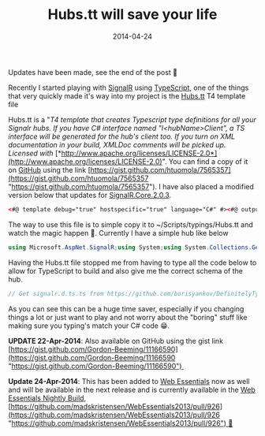 ﻿---
title: 'Hubs.tt will save your life'
date: 2014-04-24
tags: ['SignalR', 'Visual Studio', 'TypeScript', 'GitHub Projects']
draft: false
summary: 'Updates have been made, see the end of the post'
---


Updates have been made, see the end of the post 🙂
 
Recently I started playing with [SignalR](http://signalr.net/) using [TypeScript](http://www.typescriptlang.org/), one of the things that very quickly made it's way into my project is the [Hubs.tt](/blog/2014-04-24/hubstt-will-save-your-life) T4 template file
 
Hubs.tt is a "*T4 template that creates Typescript type definitions for all your Signalr hubs. If you have C# interface named "I&lt;hubName&gt;Client", a TS interface will be generated for the hub's client too. If you turn on XML documentation in your build, XMLDoc comments will be picked up. Licensed with* [*http://www.apache.org/licenses/LICENSE-2.0*](http://www.apache.org/licenses/LICENSE-2.0)". You can find a copy of it on [GitHub](http://github.com) using the link [https://gist.github.com/htuomola/7565357](https://gist.github.com/htuomola/7565357 "https://gist.github.com/htuomola/7565357"). I have also placed a modified version below that updates for [SignalR.Core.2.0.3](https://www.nuget.org/packages/Microsoft.AspNet.SignalR.Core/2.0.3).
 
```xml
<#@ template debug="true" hostspecific="true" language="C#" #><#@ output extension=".d.ts" #><# /* Update this line to match your version of SignalR */ #><#@ assembly name="$(SolutionDir)\packages\Microsoft.AspNet.SignalR.Core.2.0.3\lib\net45\Microsoft.AspNet.SignalR.Core.dll" #><# /* Load the current project's DLL to make sure the DefaultHubManager can find things */ #><#@ assembly name="$(TargetPath)" #><#@ assembly name="System.Core" #><#@ assembly name="System.Web" #><#@ assembly name="System.Xml, Version=4.0.0.0, Culture=neutral, PublicKeyToken=b77a5c561934e089" #><#@ assembly name="System.Xml.Linq, Version=4.0.0.0, Culture=neutral, PublicKeyToken=b77a5c561934e089" #><#@ import namespace="System.IO" #><#@ import namespace="System.Text.RegularExpressions" #><#@ import namespace="System.Threading.Tasks" #><#@ import namespace="Microsoft.AspNet.SignalR" #><#@ import namespace="Microsoft.AspNet.SignalR.Hubs" #><#@ import namespace="System.Linq" #><#@ import namespace="System.Reflection" #><#@ import namespace="System.Collections.Generic" #><#@ import namespace="System.Xml.Linq" #><#    var hubmanager = new DefaultHubManager(new DefaultDependencyResolver());#>// Get signalr.d.ts.ts from https://github.com/borisyankov/DefinitelyTyped (or delete the reference)/// <reference path="signalr/signalr.d.ts" />/// <reference path="jquery/jquery.d.ts" />////////////////////// available hubs ////////////////////////#region available hubsinterface SignalR {<#foreach (var hub in hubmanager.GetHubs()){#>    /**      * The hub implemented by <#=hub.HubType.FullName#>      */    <#= FirstCharLowered(hub.Name) #> : <#= hub.HubType.Name #>;<#}#>}//#endregion available hubs///////////////////////// Service Contracts ///////////////////////////#region service contracts<#foreach (var hub in hubmanager.GetHubs()){    var hubType = hub.HubType;    string clientContractName = hubType.Namespace + ".I" + hubType.Name + "Client";    var clientType = hubType.Assembly.GetType(clientContractName);#>//#region <#= hub.Name#> hubinterface <#= hubType.Name #> {        /**      * This property lets you send messages to the <#= hub.Name#> hub.      */    server : <#= hubType.Name #>Server;    /**      * The functions on this property should be replaced if you want to receive messages from the <#= hub.Name#> hub.      */    client : <#= clientType != null?(hubType.Name+"Client"):"any"#>;}<#/* Server type definition */#>interface <#= hubType.Name #>Server {<#    foreach (var method in hubmanager.GetHubMethods(hub.Name ))    {        var ps = method.Parameters.Select(x => x.Name+ " : "+GetTypeContractName(x.ParameterType));        var docs = GetXmlDocForMethod(hubType.GetMethod(method.Name));#>    /**       * Sends a "<#= FirstCharLowered(method.Name) #>" message to the <#= hub.Name#> hub.      * Contract Documentation: <#= docs.Summary #><#    foreach (var p in method.Parameters)    {#>      * @param <#=p.Name#> {<#=GetTypeContractName(p.ParameterType)#>} <#=docs.ParameterSummary(p.Name)#><#    }#>      * @return {JQueryPromise of <#= GetTypeContractName(method.ReturnType)#>}      */    <#= FirstCharLowered(method.Name) #>(<#=string.Join(", ", ps)#>) : JQueryPromise<<#= GetTypeContractName(method.ReturnType)#>>;<#    }#>}<#/* Client type definition */#><#     if (clientType != null)    {#>interface <#= hubType.Name #>Client{<#    foreach (var method in clientType.GetMethods())    {        var ps = method.GetParameters().Select(x => x.Name+ " : "+GetTypeContractName(x.ParameterType));        var docs = GetXmlDocForMethod(method);#>    /**      * Set this function with a "function(<#=string.Join(", ", ps)#>){}" to receive the "<#= FirstCharLowered(method.Name) #>" message from the <#= hub.Name#> hub.      * Contract Documentation: <#= docs.Summary #><#    foreach (var p in method.GetParameters())    {#>      * @param <#=p.Name#> {<#=GetTypeContractName(p.ParameterType)#>} <#=docs.ParameterSummary(p.Name)#><#    }#>      * @return {void}      */    <#= FirstCharLowered(method.Name) #> : (<#=string.Join(", ", ps)#>) => void;<#    }#>}<#    }#>//#endregion <#= hub.Name#> hub<#}#>//#endregion service contracts////////////////////// Data Contracts ////////////////////////#region data contracts<#while(viewTypes.Count!=0){    var type = viewTypes.Pop();#>/**  * Data contract for <#= type.FullName#>  */interface <#= GenericSpecificName(type) #> {<#    foreach (var property in type.GetProperties(BindingFlags.Instance|BindingFlags.Public|BindingFlags.DeclaredOnly))    {#>    <#= property.Name#> : <#= GetTypeContractName(property.PropertyType)#>;<#    }#>}<#}#>//#endregion data contracts<#+    private Stack<Type> viewTypes = new Stack<Type>();    private HashSet<Type> doneTypes = new HashSet<Type>();    private string GetTypeContractName(Type type)    {        if (type == typeof (Task))        {            return "void /*task*/";        }        if (type.IsArray)        {            return GetTypeContractName(type.GetElementType())+"[]";        }        if (type.IsGenericType && typeof(Task<>).IsAssignableFrom(type.GetGenericTypeDefinition()))        {            return GetTypeContractName(type.GetGenericArguments()[0]);        }        if (type.IsGenericType && typeof(Nullable<>).IsAssignableFrom(type.GetGenericTypeDefinition()))        {            return GetTypeContractName(type.GetGenericArguments()[0]);        }        if (type.IsGenericType && typeof(List<>).IsAssignableFrom(type.GetGenericTypeDefinition()))        {            return GetTypeContractName(type.GetGenericArguments()[0])+"[]";        }            switch (type.Name.ToLowerInvariant())        {            case "datetime":                return "string";            case "int16":            case "int32":            case "int64":            case "single":            case "double":                return "number";            case "boolean":                return "bool";            case "void":            case "string":                return type.Name.ToLowerInvariant();        }        if (!doneTypes.Contains(type))        {            doneTypes.Add(type);            viewTypes.Push(type);        }        return GenericSpecificName(type);    }    private string GenericSpecificName(Type type)    {        //todo: update for Typescript's generic syntax once invented        string name = type.Name;        int index = name.IndexOf('`');        name = index == -1 ? name : name.Substring(0, index);        if (type.IsGenericType)        {            name += "Of"+string.Join("And", type.GenericTypeArguments.Select(GenericSpecificName));        }        return name;    }    private string FirstCharLowered(string s)    {        return Regex.Replace(s, "^.", x => x.Value.ToLowerInvariant());    }    Dictionary<Assembly, XDocument> xmlDocs = new Dictionary<Assembly, XDocument>();     private XDocument XmlDocForAssembly(Assembly a)    {        XDocument value;        if (!xmlDocs.TryGetValue(a, out value))        {            var path = new Uri(a.CodeBase.Replace(".dll", ".xml")).LocalPath;            xmlDocs[a] = value = File.Exists(path) ? XDocument.Load(path) : null;        }        return value;    }    private MethodDocs GetXmlDocForMethod(MethodInfo method)    {        var xmlDocForHub = XmlDocForAssembly(method.DeclaringType.Assembly);        if (xmlDocForHub == null)        {            return new MethodDocs();        }        var methodName = string.Format("M:{0}.{1}({2})", method.DeclaringType.FullName, method.Name, string.Join(",", method.GetParameters().Select(x => x.ParameterType.FullName)));        var xElement = xmlDocForHub.Descendants("member").SingleOrDefault(x => (string) x.Attribute("name") == methodName);        return xElement==null?new MethodDocs():new MethodDocs(xElement);    }    private class MethodDocs    {        public MethodDocs()        {            Summary = "---";            Parameters = new Dictionary<string, string>();        }        public MethodDocs(XElement xElement)        {            Summary = ((string) xElement.Element("summary") ?? "").Trim();            Parameters = xElement.Elements("param").ToDictionary(x => (string) x.Attribute("name"), x=>x.Value);        }        public string Summary { get; set; }        public Dictionary<string, string> Parameters { get; set; }            public string ParameterSummary(string name)        {            if (Parameters.ContainsKey(name))            {                return Parameters[name];            }            return "";        }    }#>
```

The way to use this file is to simple copy it to ~/Scripts/typings/Hubs.tt and watch the magic happen 🙂. Currently I have a simple hub like below

```csharp
using Microsoft.AspNet.SignalR;using System;using System.Collections.Generic;using System.Linq;namespace SignalR_TypeScript_BasicChat.hubs{    public class ChatHub : Hub    {        private static List<ConnectedClients> connections = new List<ConnectedClients>();        public void Connect(string displayName)        {            if (!connections.Exists(o => o.ConnectionId == Context.ConnectionId))            {                connections.Add(new ConnectedClients { ConnectionId = Context.ConnectionId, DisplayName = string.IsNullOrEmpty(displayName) ? Context.ConnectionId : displayName });            }            if (!string.IsNullOrEmpty(displayName))            {                connections.First(o => o.ConnectionId == Context.ConnectionId).DisplayName = displayName;            }            connections.First(o => o.ConnectionId == Context.ConnectionId).LastPingTime = DateTime.Now;        }        public void Disconnect()        {            if (connections.Exists(o => o.ConnectionId == Context.ConnectionId))            {                connections.Remove(connections.First(o => o.ConnectionId == Context.ConnectionId));            }        }        public ConnectedClients[] GetConnectedClients()        {            Connect(null);            return connections.Where(o => DateTime.Now.Subtract(o.LastPingTime).TotalSeconds < 15 && o.ConnectionId != Context.ConnectionId).ToArray();        }        public void SendAll(ChatMessage message)        {            Connect(message.Name);            // Call the addNewMessageToPage method to update clients.            Clients.All.addNewMessageToPage(message);        }        public void SendTo(ChatMessage message)        {            if (string.IsNullOrEmpty(message.ConnectionId) || message.ConnectionId == "everyone" || message.ConnectionId == "null")            {                SendAll(message);            }            else            {                Connect(message.Name);                // Call the addNewMessageToPage method to update clients.                Clients.Caller.addNewMessageToPage(message);                Clients.Client(message.ConnectionId).addNewMessageToPage(message);            }        }    }    public class ConnectedClients    {        public string ConnectionId { get; internal set; }        public string DisplayName { get; internal set; }        public DateTime LastPingTime { get; internal set; }    }    public interface IChatHubClient    {        void addNewMessageToPage(ChatMessage msg);    }    public class ChatMessage    {        public string Name { get; set; }        public string Message { get; set; }        public string ConnectionId { get; set; }    }}
```

Having the Hubs.tt file stopped me from having to type all the code below to allow for TypeScript to build and also give me the correct schema of the hub.

```csharp
// Get signalr.d.ts.ts from https://github.com/borisyankov/DefinitelyTyped (or delete the reference)/// <reference path="signalr/signalr.d.ts" />/// <reference path="jquery/jquery.d.ts" />////////////////////// available hubs ////////////////////////#region available hubsinterface SignalR {    /**      * The hub implemented by SignalR_TypeScript_BasicChat.hubs.ChatHub      */    chatHub : ChatHub;}//#endregion available hubs///////////////////////// Service Contracts ///////////////////////////#region service contracts//#region ChatHub hubinterface ChatHub {        /**      * This property lets you send messages to the ChatHub hub.      */    server : ChatHubServer;    /**      * The functions on this property should be replaced if you want to receive messages from the ChatHub hub.      */    client : ChatHubClient;}interface ChatHubServer {    /**       * Sends a "connect" message to the ChatHub hub.      * Contract Documentation: ---      * @param displayName {string}       * @return {JQueryPromise of void}      */    connect(displayName : string) : JQueryPromise<void>;    /**       * Sends a "disconnect" message to the ChatHub hub.      * Contract Documentation: ---      * @return {JQueryPromise of void}      */    disconnect() : JQueryPromise<void>;    /**       * Sends a "getConnectedClients" message to the ChatHub hub.      * Contract Documentation: ---      * @return {JQueryPromise of ConnectedClients[]}      */    getConnectedClients() : JQueryPromise<ConnectedClients[]>;    /**       * Sends a "sendAll" message to the ChatHub hub.      * Contract Documentation: ---      * @param message {ChatMessage}       * @return {JQueryPromise of void}      */    sendAll(message : ChatMessage) : JQueryPromise<void>;    /**       * Sends a "sendTo" message to the ChatHub hub.      * Contract Documentation: ---      * @param message {ChatMessage}       * @return {JQueryPromise of void}      */    sendTo(message : ChatMessage) : JQueryPromise<void>;}interface ChatHubClient{    /**      * Set this function with a "function(msg : ChatMessage){}" to receive the "addNewMessageToPage" message from the ChatHub hub.      * Contract Documentation: ---      * @param msg {ChatMessage}       * @return {void}      */    addNewMessageToPage : (msg : ChatMessage) => void;}//#endregion ChatHub hub//#endregion service contracts////////////////////// Data Contracts ////////////////////////#region data contracts/**  * Data contract for SignalR_TypeScript_BasicChat.hubs.ChatMessage  */interface ChatMessage {    Name : string;    Message : string;    ConnectionId : string;}/**  * Data contract for SignalR_TypeScript_BasicChat.hubs.ConnectedClients  */interface ConnectedClients {    ConnectionId : string;    DisplayName : string;    LastPingTime : string;}//#endregion data contracts
```

As you can see this can be a huge time saver, especially if you changing things a lot or just want to play and not worry about the "boring" stuff like making sure you typing's match your C# code 😁.

**UPDATE 22-Apr-2014**: Also available on GitHub using the gist link [https://gist.github.com/Gordon-Beeming/11166590](https://gist.github.com/Gordon-Beeming/11166590 "https://gist.github.com/Gordon-Beeming/11166590") 

**Update 24-Apr-2014**: This has been added to [Web Essentials](http://vswebessentials.com/) now as well and will be available in the next release and is currently available in the [Web Essentials Nightly Build](http://vswebessentials.com/download#nightly), [https://github.com/madskristensen/WebEssentials2013/pull/926](https://github.com/madskristensen/WebEssentials2013/pull/926 "https://github.com/madskristensen/WebEssentials2013/pull/926") 🙂

<Figure key="/images/85510f3507d0426c991d203ad6f5fec3.png" src="/images/85510f3507d0426c991d203ad6f5fec3.png" alt="Web Essentials 2013 nightly build page" width="0" height="0" caption="Web Essentials 2013 nightly build page indicating Hubs.tt integration." />

